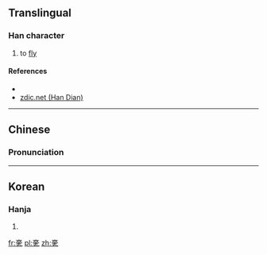 ==Translingual==

===Han character===
{{Han char|rn=8|rad=亠|as=10|sn=12|four=|canj=XX卜口月 (XXYRB), 卜口月弓 (YRBN)|ids=⿳⿱亠口冂⿱土九}}

# to [[fly]]

====References====
* {{Han ref|kx=0089.190|dkj=00327|dj=0189.220|hdz=10290.040|uh=4EB4|ud=20148}}
*[http://www.zdic.net/zd/zi/ZdicE4ZdicBAZdicB4.htm zdic.net (Han Dian)]

----

==Chinese==
{{zh-forms}}

===Pronunciation===
{{zh-pron
|m=yòu
|c=
|mc=
|oc
|ma=
|cat=v
}}

----

==Korean==

===Hanja===
{{ko-hanja|hangeul=유|rv=yu|mr=yu}}

# {{defn|lang=ko|sort=亠10}}

[[fr:亴]]
[[pl:亴]]
[[zh:亴]]